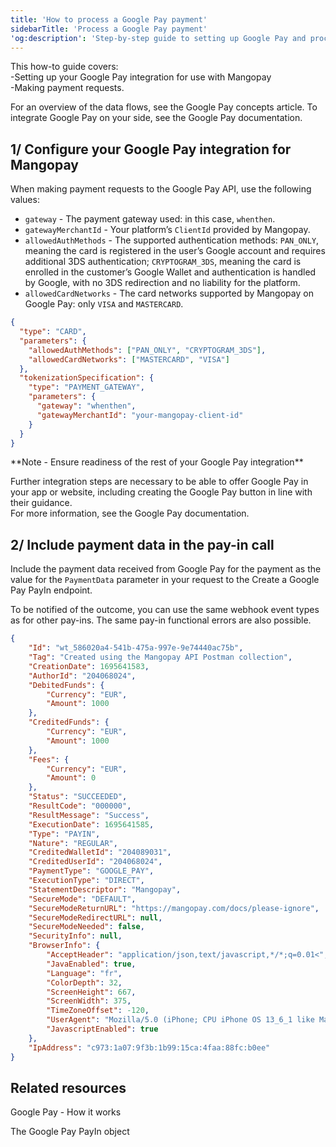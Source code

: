```yaml
---
title: 'How to process a Google Pay payment'
sidebarTitle: 'Process a Google Pay payment'
'og:description': 'Step-by-step guide to setting up Google Pay and processing payments.'
---
```

This how-to guide covers:   
-Setting up your Google Pay integration for use with Mangopay  
-Making payment requests.  

For an overview of the data flows, see the Google Pay concepts article. To integrate Google Pay on your side, see the Google Pay documentation.  

## 1/ Configure your Google Pay integration for Mangopay  

When making payment requests to the Google Pay API, use the following values:  
- `gateway` - The payment gateway used: in this case, `whenthen`.  
- `gatewayMerchantId` - Your platform’s `ClientId` provided by Mangopay.  
- `allowedAuthMethods` - The supported authentication methods: `PAN_ONLY`, meaning the card is registered in the user’s Google account and requires additional 3DS authentication; `CRYPTOGRAM_3DS`, meaning the card is enrolled in the customer’s Google Wallet and authentication is handled by Google, with no 3DS redirection and no liability for the platform.  
- `allowedCardNetworks` - The card networks supported by Mangopay on Google Pay: only `VISA` and `MASTERCARD`.  
```json Google Pay configuration example
{
  "type": "CARD",
  "parameters": {
    "allowedAuthMethods": ["PAN_ONLY", "CRYPTOGRAM_3DS"],
    "allowedCardNetworks": ["MASTERCARD", "VISA"]
  },
  "tokenizationSpecification": {
    "type": "PAYMENT_GATEWAY",
    "parameters": {
      "gateway": "whenthen",
      "gatewayMerchantId": "your-mangopay-client-id"
    }
  }
}
```  

<Note>  
**Note - Ensure readiness of the rest of your Google Pay integration** 
  
Further integration steps are necessary to be able to offer Google Pay in your app or website, including creating the Google Pay button in line with their guidance.   
For more information, see the Google Pay documentation.  
</Note>  

## 2/ Include payment data in the pay-in call  

Include the payment data received from Google Pay for the payment as the value for the `PaymentData` parameter in your request to the Create a Google Pay PayIn endpoint.  

To be notified of the outcome, you can use the same webhook event types as for other pay-ins. The same pay-in functional errors are also possible.  
```json REST
{
    "Id": "wt_586020a4-541b-475a-997e-9e74440ac75b",
    "Tag": "Created using the Mangopay API Postman collection",
    "CreationDate": 1695641583,
    "AuthorId": "204068024",
    "DebitedFunds": {
        "Currency": "EUR",
        "Amount": 1000
    },
    "CreditedFunds": {
        "Currency": "EUR",
        "Amount": 1000
    },
    "Fees": {
        "Currency": "EUR",
        "Amount": 0
    },
    "Status": "SUCCEEDED",
    "ResultCode": "000000",
    "ResultMessage": "Success",
    "ExecutionDate": 1695641585,
    "Type": "PAYIN",
    "Nature": "REGULAR",
    "CreditedWalletId": "204089031",
    "CreditedUserId": "204068024",
    "PaymentType": "GOOGLE_PAY",
    "ExecutionType": "DIRECT",
    "StatementDescriptor": "Mangopay",
    "SecureMode": "DEFAULT",
    "SecureModeReturnURL": "https://mangopay.com/docs/please-ignore",
    "SecureModeRedirectURL": null,
    "SecureModeNeeded": false,
    "SecurityInfo": null,
    "BrowserInfo": {
        "AcceptHeader": "application/json,text/javascript,*/*;q=0.01<",
        "JavaEnabled": true,
        "Language": "fr",
        "ColorDepth": 32,
        "ScreenHeight": 667,
        "ScreenWidth": 375,
        "TimeZoneOffset": -120,
        "UserAgent": "Mozilla/5.0 (iPhone; CPU iPhone OS 13_6_1 like Mac OS X) AppleWebKit/605.1.15 (KHTML, like Gecko) Mobile/15E148",
        "JavascriptEnabled": true
    },
    "IpAddress": "c973:1a07:9f3b:1b99:15ca:4faa:88fc:b0ee"
}
```  

## Related resources  

<Card title="Article">Google Pay - How it works</Card>  

<Card title="Endpoints">The Google Pay PayIn object</Card>